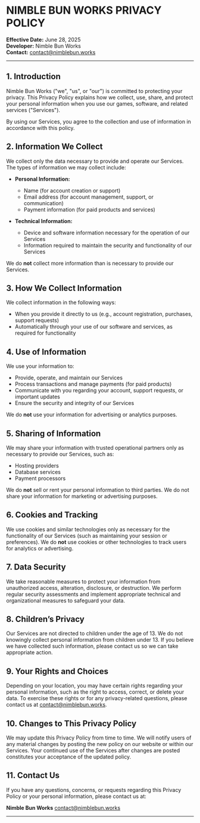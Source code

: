 # NIMBLE BUN WORKS PRIVACY POLICY

**Effective Date:** June 28, 2025<br />
**Developer:** Nimble Bun Works<br />
**Contact:** [contact@nimblebun.works](mailto:contact@nimblebun.works)

---

## 1. Introduction

Nimble Bun Works ("we", "us", or "our") is committed to protecting your privacy. This Privacy Policy explains how we collect, use, share, and protect your personal information when you use our games, software, and related services ("Services").

By using our Services, you agree to the collection and use of information in accordance with this policy.

## 2. Information We Collect

We collect only the data necessary to provide and operate our Services. The types of information we may collect include:

- **Personal Information:**
  - Name (for account creation or support)
  - Email address (for account management, support, or communication)
  - Payment information (for paid products and services)

- **Technical Information:**
  - Device and software information necessary for the operation of our Services
  - Information required to maintain the security and functionality of our Services

We do **not** collect more information than is necessary to provide our Services.

## 3. How We Collect Information

We collect information in the following ways:

- When you provide it directly to us (e.g., account registration, purchases, support requests)
- Automatically through your use of our software and services, as required for functionality

## 4. Use of Information

We use your information to:

- Provide, operate, and maintain our Services
- Process transactions and manage payments (for paid products)
- Communicate with you regarding your account, support requests, or important updates
- Ensure the security and integrity of our Services

We do **not** use your information for advertising or analytics purposes.

## 5. Sharing of Information

We may share your information with trusted operational partners only as necessary to provide our Services, such as:

- Hosting providers
- Database services
- Payment processors

We do **not** sell or rent your personal information to third parties. We do not share your information for marketing or advertising purposes.

## 6. Cookies and Tracking

We use cookies and similar technologies only as necessary for the functionality of our Services (such as maintaining your session or preferences). We do **not** use cookies or other technologies to track users for analytics or advertising.

## 7. Data Security

We take reasonable measures to protect your information from unauthorized access, alteration, disclosure, or destruction. We perform regular security assessments and implement appropriate technical and organizational measures to safeguard your data.

## 8. Children’s Privacy

Our Services are not directed to children under the age of 13. We do not knowingly collect personal information from children under 13. If you believe we have collected such information, please contact us so we can take appropriate action.

## 9. Your Rights and Choices

Depending on your location, you may have certain rights regarding your personal information, such as the right to access, correct, or delete your data. To exercise these rights or for any privacy-related questions, please contact us at [contact@nimblebun.works](mailto:contact@nimblebun.works).

## 10. Changes to This Privacy Policy

We may update this Privacy Policy from time to time. We will notify users of any material changes by posting the new policy on our website or within our Services. Your continued use of the Services after changes are posted constitutes your acceptance of the updated policy.

## 11. Contact Us

If you have any questions, concerns, or requests regarding this Privacy Policy or your personal information, please contact us at:

**Nimble Bun Works**
[contact@nimblebun.works](mailto:contact@nimblebun.works)

---
